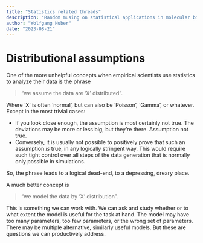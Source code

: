 ```yaml
---
title: "Statistics related threads"
description: "Random musing on statistical applications in molecular biology"
author: "Wolfgang Huber"
date: "2023-08-21"
---
```


# Distributional assumptions

One of the more unhelpful concepts when empirical scientists use statistics to analyze their data is the phrase

> "we assume the data are 'X' distributed". 

Where 'X' is often 'normal', but can also be 'Poisson', 'Gamma', or whatever.
Except in the most trivial cases: 

- If you look close enough, the assumption is most certainly not true. The deviations may be more or less big, but they're there. Assumption not true.
- Conversely, it is usually not possible to positively prove that such an assumption *is* true, in any logically stringent way. This would  require such tight control over all steps of the data generation that is normally only possible in simulations.

So, the phrase leads to a logical dead-end, to a depressing, dreary place.

A much better concept is 

> "we model the data by 'X' distribution". 

This is something we can work with. We can ask and study whether or to what extent the model is useful for the task at hand. The model may have too many parameters, too few parameters, or the wrong set of parameters. There may be multiple alternative, similarly useful models. But these are questions we can productively address. 